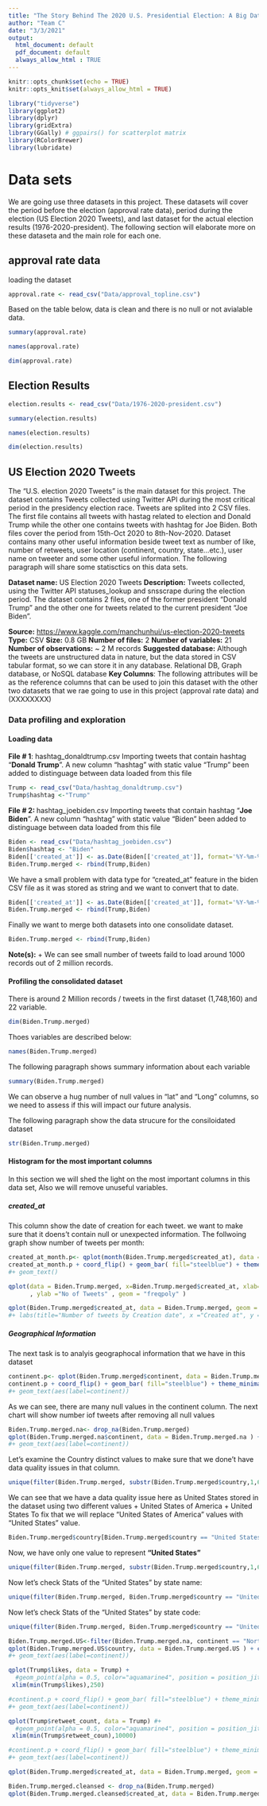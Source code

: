 ```yaml
---
title: "The Story Behind The 2020 U.S. Presidential Election: A Big Data Analysis using Social Media - Data Analysis"
author: "Team C"
date: "3/3/2021"
output:
  html_document: default
  pdf_document: default
  always_allow_html : TRUE
---
```


```r
knitr::opts_chunk$set(echo = TRUE)
knitr::opts_knit$set(always_allow_html = TRUE)
```

```r
library("tidyverse")
library(ggplot2)
library(dplyr)
library(gridExtra)
library(GGally) # ggpairs() for scatterplot matrix
library(RColorBrewer)
library(lubridate)
```
# Data sets
We are going use three datasets in this project. These datasets will cover the period before the election (approval rate data), period during the election (US Election 2020 Tweets), and last dataset for the actual election results (1976-2020-president). The following section will elaborate more on these dataseta and the main role for each one.

## approval rate data

loading the dataset
```r
approval.rate <- read_csv("Data/approval_topline.csv") 
```
Based on the table below, data is clean and there is no null or not avialable data.
```r
summary(approval.rate)
```

```r
names(approval.rate)
```

```r
dim(approval.rate)
```
## Election Results
```r
election.results <- read_csv("Data/1976-2020-president.csv") 
```
```r
summary(election.results)
```

```r
names(election.results)
```

```r
dim(election.results)
```

## US Election 2020 Tweets
The "U.S. election 2020 Tweets" is the main dataset for this project. The dataset contains Tweets collected using Twitter API during the most critical period in the presidency election race. Tweets are splited into 2 CSV files. The first file contains all tweets with hastag related to election and Donald Trump while the other one contains tweets with hashtag for Joe Biden. Both files cover the period from 15th-Oct 2020 to 8th-Nov-2020. Dataset contains many other useful information beside tweet text as number of like, number of retweets, user location (continent, country, state...etc.), user name on tweeter and some other useful information. The following paragraph will share some statisctics on this data sets.

**Dataset name:** US Election 2020 Tweets
**Description:** Tweets collected, using the Twitter API statuses_lookup and snsscrape during the election period. The dataset contains 2 files, one of the former president “Donald Trump” and the other one for tweets related to the current president “Joe Biden”.

**Source:** <https://www.kaggle.com/manchunhui/us-election-2020-tweets> 
**Type:** CSV
**Size:** 0.8 GB
**Number of files:** 2
**Number of variables:** 21
**Number of observations:** ~ 2 M records
**Suggested database:** Although the tweets are unstructured data in nature, but the data stored in CSV tabular format, so we can store it in any database. Relational DB, Graph database, or NoSQL database
**Key Columns**: The following attributes will be as the reference columns that can be used to join this dataset with the other two datasets that we rae going to use in this project (approval rate data) and  (XXXXXXXX)

### Data profiling and exploration

#### Loading data

**File # 1**: hashtag_donaldtrump.csv
Importing tweets that contain hashtag "**Donald Trump**". A new column "hashtag" with static value "Trump" been added to distinguage between data loaded from this file
```r
Trump <- read_csv("Data/hashtag_donaldtrump.csv") 
Trump$hashtag <-"Trump"
```
**File # 2: **hashtag_joebiden.csv 
Importing tweets that contain hashtag "**Joe Biden**". A new column "hashtag" with static value "Biden" been added to distinguage between data loaded from this file
```r
Biden <- read_csv("Data/hashtag_joebiden.csv") 
Biden$hashtag <- "Biden"
Biden[['created_at']] <- as.Date(Biden[['created_at']], format='%Y-%m-%d  %H:%M:%S')
Biden.Trump.merged <- rbind(Trump,Biden)
```
We have a small problem with data type for "created_at" feature in the biden CSV file as it was stored as string and we want to convert that to date.
```r
Biden[['created_at']] <- as.Date(Biden[['created_at']], format='%Y-%m-%d  %H:%M:%S')
Biden.Trump.merged <- rbind(Trump,Biden)
```

Finally we want to merge both datasets into one consolidate dataset.
```r
Biden.Trump.merged <- rbind(Trump,Biden)
```

**Note(s):**
  + We can see small number of tweets faild to load around 1000 records out of 2 million     records.


#### Profiling the consolidated dataset

There is around 2 Million records / tweets in the first dataset (1,748,160) and 22 variable. 
```r
dim(Biden.Trump.merged)
```
Thoes variables are described below:
```r
names(Biden.Trump.merged)
```

The following paragraph shows summary information about each variable
```r
summary(Biden.Trump.merged)
```


We can observe a hug number of null values in "lat" and "Long" columns, so we need to assess if this will impact our future analysis.

The following paragraph show the data strucure for the consiloidated dataset 
```r
str(Biden.Trump.merged)
```


#### Histogram for the most important columns
In this section we will shed the light on the most important columns in this data set, Also we will remove unuseful variables.


##### created_at
This column show the date of creation for each tweet. we want to make sure that it doens't contain null or unexpected information.
The follwoing graph show number of tweets per month:
```r
created_at_month.p<- qplot(month(Biden.Trump.merged$created_at), data = Biden.Trump.merged)
created_at_month.p + coord_flip() + geom_bar( fill="steelblue") + theme_minimal() 
#+ geom_text()
```


```r
qplot(data = Biden.Trump.merged, x=Biden.Trump.merged$created_at, xlab="Creation Date"
      , ylab ="No of Tweets" , geom = "freqpoly" ) 

```


```r
qplot(Biden.Trump.merged$created_at, data = Biden.Trump.merged, geom = "freqpoly", fill="steelblue", color=Biden.Trump.merged$hashtag)+theme(legend.position="bottom")
#+ labs(title="Number of tweets by Creation date", x ="Created at", y = "No. of tweets")


```

##### Geographical Information
The next task is to analyis geographocal information that we have in this dataset
```r
continent.p<- qplot(Biden.Trump.merged$continent, data = Biden.Trump.merged)
continent.p + coord_flip() + geom_bar( fill="steelblue") + theme_minimal() 
#+ geom_text(aes(label=continent))
```
As we can see, there are many null values in the continent column. The next chart will show number iof tweets after removing all null values

```r
Biden.Trump.merged.na<- drop_na(Biden.Trump.merged)
qplot(Biden.Trump.merged.na$continent, data = Biden.Trump.merged.na ) + coord_flip() + geom_bar( fill="steelblue") + theme_minimal() 
#+ geom_text(aes(label=continent))
```

Let's examine the Country distinct values to make sure that we done't have data quality issues in that column.
```r
unique(filter(Biden.Trump.merged, substr(Biden.Trump.merged$country,1,6) == "United")$country)
```
We can see that we have a data quality issue here as United States stored in the dataset using two different values
  + United States of America
  + United States
To fix that we will replace "United States of America" values with  "United States" value.

```r
Biden.Trump.merged$country[Biden.Trump.merged$country == "United States of America"] <- "United States"
```

Now, we have only one value to represent **"United States"**
```r
unique(filter(Biden.Trump.merged, substr(Biden.Trump.merged$country,1,6) == "United")$country)
```
Now let's check Stats of the "United States" by state name:
```r
unique(filter(Biden.Trump.merged, Biden.Trump.merged$country == "United States")$state)
```
Now let's check Stats of the "United States" by state code:
```r
unique(filter(Biden.Trump.merged, Biden.Trump.merged$country == "United States")$state_code)
```



```r
Biden.Trump.merged.US<-filter(Biden.Trump.merged.na, continent == "North America")
qplot(Biden.Trump.merged.US$country, data = Biden.Trump.merged.US ) + coord_flip() + geom_bar( fill="steelblue") + theme_minimal() 
#+ geom_text(aes(label=continent))
```

```r
qplot(Trump$likes, data = Trump) +
  #geom_point(alpha = 0.5, color="aquamarine4", position = position_jitter(h = 0)) 
 xlim(min(Trump$likes),250)

#continent.p + coord_flip() + geom_bar( fill="steelblue") + theme_minimal() 
#+ geom_text(aes(label=continent))
```

```r
qplot(Trump$retweet_count, data = Trump) #+
  #geom_point(alpha = 0.5, color="aquamarine4", position = position_jitter(h = 0)) 
 xlim(min(Trump$retweet_coun),10000)

#continent.p + coord_flip() + geom_bar( fill="steelblue") + theme_minimal() 
#+ geom_text(aes(label=continent))
```
```r
qplot(Biden.Trump.merged$created_at, data = Biden.Trump.merged, geom = "freqpoly", fill="steelblue", color=Biden.Trump.merged$hashtag)+theme(legend.position="bottom")
```
```r
Biden.Trump.merged.cleansed <- drop_na(Biden.Trump.merged)
qplot(Biden.Trump.merged.cleansed$created_at, data = Biden.Trump.merged.cleansed, geom = "freqpoly", fill="steelblue", color=Biden.Trump.merged.cleansed$hashtag)+theme(legend.position="bottom")
```

 
 